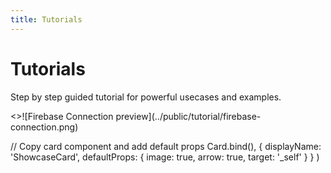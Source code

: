 ```yaml
---
title: Tutorials
---
```



# Tutorials

Step by step guided tutorial for powerful usecases and examples.

<Cards>
  <ShowcaseCard title="Firebase Connection" href="./tutorials/firebase-project">
    <>![Firebase Connection preview](../public/tutorial/firebase-connection.png)</>
  </ShowcaseCard>
  
</Cards>

  // Copy card component and add default props
  Card.bind(),
  {
    displayName: 'ShowcaseCard',
    defaultProps: {
      image: true,
      arrow: true,
      target: '_self'
    }
  }
)

<style global jsx>{`
  img {
    aspect-ratio: 12/6.3;
    object-fit: cover;
  }
`}</style>
